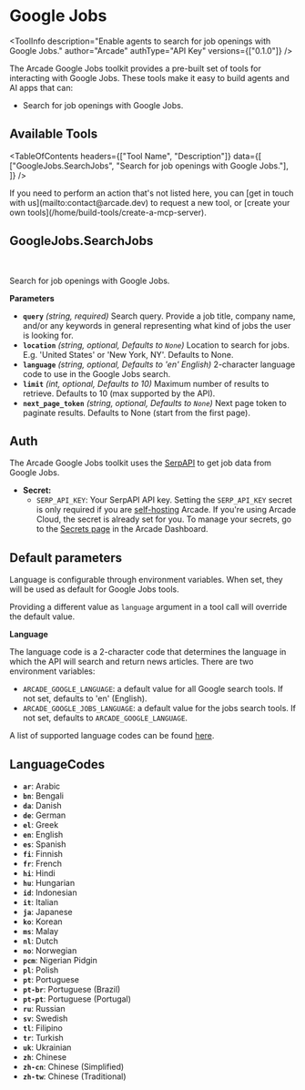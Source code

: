 # Google Jobs


<ToolInfo
  description="Enable agents to search for job openings with Google Jobs."
  author="Arcade"
  authType="API Key"
  versions={["0.1.0"]}
/>

<Badges repo="arcadeai/arcade-google-jobs" />

The Arcade Google Jobs toolkit provides a pre-built set of tools for interacting with Google Jobs. These tools make it easy to build agents and AI apps that can:

- Search for job openings with Google Jobs.

## Available Tools

<TableOfContents
  headers={["Tool Name", "Description"]}
  data={[
    ["GoogleJobs.SearchJobs", "Search for job openings with Google Jobs."],
  ]}
/>

<Callout>
  If you need to perform an action that's not listed here, you can [get in touch
  with us](mailto:contact@arcade.dev) to request a new tool, or [create your own
  tools](/home/build-tools/create-a-mcp-server).
</Callout>

## GoogleJobs.SearchJobs

<br />
<TabbedCodeBlock
  tabs={[
    {
      label: "Call the Tool Directly",
      content: {
        Python: [
          "/examples/integrations/mcp-servers/search/google_jobs/search_jobs_example_call_tool.py",
        ],
        JavaScript: [
          "/examples/integrations/mcp-servers/search/google_jobs/search_jobs_example_call_tool.js",
        ],
      },
    },
  ]}
/>

Search for job openings with Google Jobs.

**Parameters**

- **`query`** _(string, required)_ Search query. Provide a job title, company name, and/or any keywords in general representing what kind of jobs the user is looking for.
- **`location`** _(string, optional, Defaults to `None`)_ Location to search for jobs. E.g. 'United States' or 'New York, NY'. Defaults to None.
- **`language`** _(string, optional, Defaults to 'en' English)_ 2-character language code to use in the Google Jobs search.
- **`limit`** _(int, optional, Defaults to 10)_ Maximum number of results to retrieve. Defaults to 10 (max supported by the API).
- **`next_page_token`** _(string, optional, Defaults to `None`)_ Next page token to paginate results. Defaults to None (start from the first page).

## Auth

The Arcade Google Jobs toolkit uses the [SerpAPI](https://serpapi.com/) to get job data from Google Jobs.

- **Secret:**
  - `SERP_API_KEY`: Your SerpAPI API key.
    <Callout type="info">
      Setting the `SERP_API_KEY` secret is only required if you are
      [self-hosting](/home/local-deployment/install/overview) Arcade. If you're
      using Arcade Cloud, the secret is already set for you. To manage your
      secrets, go to the [Secrets
      page](https://api.arcade.dev/dashboard/auth/secrets) in the Arcade
      Dashboard.
    </Callout>

## Default parameters

Language is configurable through environment variables. When set, they will be used as default for Google Jobs tools.

Providing a different value as `language` argument in a tool call will override the default value.

**Language**

The language code is a 2-character code that determines the language in which the API will search and return news articles. There are two environment variables:

- `ARCADE_GOOGLE_LANGUAGE`: a default value for all Google search tools. If not set, defaults to 'en' (English).
- `ARCADE_GOOGLE_JOBS_LANGUAGE`: a default value for the jobs search tools. If not set, defaults to `ARCADE_GOOGLE_LANGUAGE`.

A list of supported language codes can be found [here](#languagecodes).

## LanguageCodes

- **`ar`**: Arabic
- **`bn`**: Bengali
- **`da`**: Danish
- **`de`**: German
- **`el`**: Greek
- **`en`**: English
- **`es`**: Spanish
- **`fi`**: Finnish
- **`fr`**: French
- **`hi`**: Hindi
- **`hu`**: Hungarian
- **`id`**: Indonesian
- **`it`**: Italian
- **`ja`**: Japanese
- **`ko`**: Korean
- **`ms`**: Malay
- **`nl`**: Dutch
- **`no`**: Norwegian
- **`pcm`**: Nigerian Pidgin
- **`pl`**: Polish
- **`pt`**: Portuguese
- **`pt-br`**: Portuguese (Brazil)
- **`pt-pt`**: Portuguese (Portugal)
- **`ru`**: Russian
- **`sv`**: Swedish
- **`tl`**: Filipino
- **`tr`**: Turkish
- **`uk`**: Ukrainian
- **`zh`**: Chinese
- **`zh-cn`**: Chinese (Simplified)
- **`zh-tw`**: Chinese (Traditional)

<ToolFooter pipPackageName="arcade_google_jobs" />
